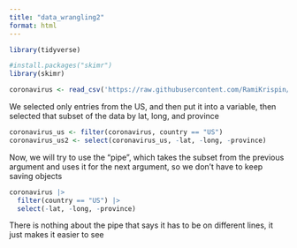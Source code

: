 ```yaml
---
title: "data_wrangling2"
format: html
---
```


```r
library(tidyverse)
```

```r
#install.packages("skimr")
library(skimr)
```

```r
coronavirus <- read_csv('https://raw.githubusercontent.com/RamiKrispin/coronavirus/master/csv/coronavirus.csv')
```
We selected only entries from the US, and then put it into a variable, then selected that subset of the data by lat, long, and province

```r
coronavirus_us <- filter(coronavirus, country == "US")
coronavirus_us2 <- select(coronavirus_us, -lat, -long, -province)
```

Now, we will try to use the "pipe", which takes the subset from the previous argument and uses it for the next argument, so we don't have to keep saving objects

```r
coronavirus |>
  filter(country == "US") |>
  select(-lat, -long, -province)
```

There is nothing about the pipe that says it has to be on different lines, it just makes it easier to see
